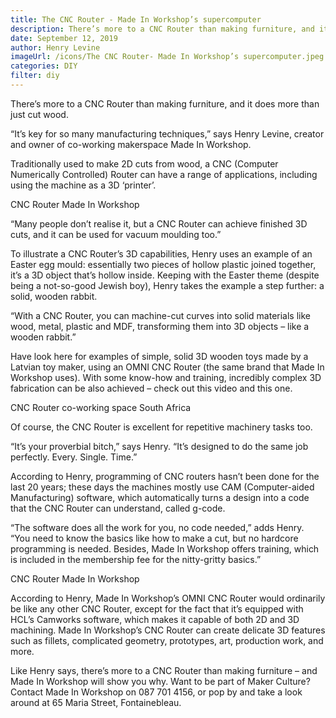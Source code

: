 ```yaml
---
title: The CNC Router - Made In Workshop’s supercomputer
description: There’s more to a CNC Router than making furniture, and it does more than just cut wood.
date: September 12, 2019
author: Henry Levine
imageUrl: /icons/The CNC Router- Made In Workshop’s supercomputer.jpeg
categories: DIY
filter: diy
---
```


There’s more to a CNC Router than making furniture, and it does more than just cut wood.

“It’s key for so many manufacturing techniques,” says Henry Levine, creator and owner of co-working makerspace Made In Workshop.

Traditionally used to make 2D cuts from wood, a CNC (Computer Numerically Controlled) Router can have a range of applications, including using the machine as a 3D ‘printer’.


CNC Router Made In Workshop

“Many people don’t realise it, but a CNC Router can achieve finished 3D cuts, and it can be used for vacuum moulding too.”

To illustrate a CNC Router’s 3D capabilities, Henry uses an example of an Easter egg mould: essentially two pieces of hollow plastic joined together, it’s a 3D object that’s hollow inside. Keeping with the Easter theme (despite being a not-so-good Jewish boy), Henry takes the example a step further: a solid, wooden rabbit.

“With a CNC Router, you can machine-cut curves into solid materials like wood, metal, plastic and MDF, transforming them into 3D objects – like a wooden rabbit.”

Have look here for examples of simple, solid 3D wooden toys made by a Latvian toy maker, using an OMNI CNC Router (the same brand that Made In Workshop uses). With some know-how and training, incredibly complex 3D fabrication can be also achieved – check out this video and this one.


CNC Router co-working space South Africa

Of course, the CNC Router is excellent for repetitive machinery tasks too.

“It’s your proverbial bitch,” says Henry. “It’s designed to do the same job perfectly. Every. Single. Time.”

According to Henry, programming of CNC routers hasn’t been done for the last 20 years; these days the machines mostly use CAM (Computer-aided Manufacturing) software, which automatically turns a design into a code that the CNC Router can understand, called g-code.

“The software does all the work for you, no code needed,” adds Henry. “You need to know the basics like how to make a cut, but no hardcore programming is needed. Besides, Made In Workshop offers training, which is included in the membership fee for the nitty-gritty basics.”


CNC Router Made In Workshop

According to Henry, Made In Workshop’s OMNI CNC Router would ordinarily be like any other CNC Router, except for the fact that it’s equipped with HCL’s Camworks software, which makes it capable of both 2D and 3D machining. Made In Workshop’s CNC Router can create delicate 3D features such as fillets, complicated geometry, prototypes, art, production work, and more.

Like Henry says, there’s more to a CNC Router than making furniture – and Made In Workshop will show you why. Want to be part of Maker Culture? Contact Made In Workshop on 087 701 4156, or pop by and take a look around at 65 Maria Street, Fontainebleau.

